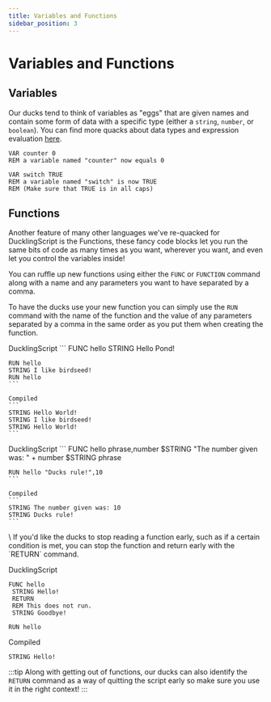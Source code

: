 ```yaml
---
title: Variables and Functions
sidebar_position: 3
---
```



# Variables and Functions
## Variables
Our ducks tend to think of variables as "eggs" that are given names and contain some form of data with a specific type (either a `string`, `number`, or `boolean`). You can find more quacks about data types and expression evaluation [here](./expression-eval).
```
VAR counter 0
REM a variable named "counter" now equals 0
```
```
VAR switch TRUE
REM a variable named "switch" is now TRUE
REM (Make sure that TRUE is in all caps)
```

## Functions
Another feature of many other languages we've re-quacked for DucklingScript is the Functions, these fancy code blocks let you run the same bits of code as many times as you want, wherever you want, and even let you control the variables inside!

You can ruffle up new functions using either the `FUNC` or `FUNCTION` command along with a name and any parameters you want to have separated by a comma.

To have the ducks use your new function you can simply use the `RUN` command with the name of the function and the value of any parameters separated by a comma in the same order as you put them when creating the function.

<Tabs>
 <TabItem value="no_args_example" label="Basic Usage" default>
    DucklingScript
    ```
    FUNC hello
        STRING Hello Pond!

    RUN hello
    STRING I like birdseed!
    RUN hello
    ```

    Compiled
    ```
    STRING Hello World!
    STRING I like birdseed!
    STRING Hello World!
    ```
 </TabItem>

 <TabItem value="args_example" label="Using Paramaters">
    DucklingScript
    ```
    FUNC hello phrase,number
        $STRING "The number given was: " + number
        $STRING phrase

    RUN hello "Ducks rule!",10
    ```

    Compiled
    ```
    STRING The number given was: 10
    STRING Ducks rule!
    ```
 </TabItem>
</Tabs>
\
If you'd like the ducks to stop reading a function early, such as if a certain condition is met, you can stop the function and return early with the `RETURN` command.

DucklingScript
```
FUNC hello 
 STRING Hello!
 RETURN
 REM This does not run.
 STRING Goodbye!

RUN hello
```

Compiled
```
STRING Hello!
```

:::tip
Along with getting out of functions, our ducks can also identify the `RETURN` command as a way of quitting the script early so make sure you use it in the right context!
:::